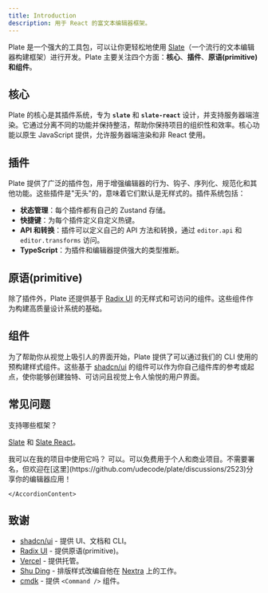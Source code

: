 ```yaml
---
title: Introduction
description: 用于 React 的富文本编辑器框架。
---
```


Plate 是一个强大的工具包，可以让你更轻松地使用 [Slate](https://docs.slatejs.org/)（一个流行的文本编辑器构建框架）进行开发。Plate 主要关注四个方面：**核心**、**插件**、**原语(primitive)**和**组件**。

## 核心

Plate 的核心是其插件系统，专为 **`slate`** 和 **`slate-react`** 设计，并支持服务器端渲染。它通过分离不同的功能并保持整洁，帮助你保持项目的组织性和效率。核心功能以原生 JavaScript 提供，允许服务器端渲染和非 React 使用。

## 插件

Plate 提供了广泛的插件包，用于增强编辑器的行为、钩子、序列化、规范化和其他功能。这些插件是"无头"的，意味着它们默认是无样式的。插件系统包括：

- **状态管理**：每个插件都有自己的 Zustand 存储。
- **快捷键**：为每个插件定义自定义热键。
- **API 和转换**：插件可以定义自己的 API 方法和转换，通过 `editor.api` 和 `editor.transforms` 访问。
- **TypeScript**：为插件和编辑器提供强大的类型推断。

## 原语(primitive)

除了插件外，Plate 还提供基于 [Radix UI](https://www.radix-ui.com/) 的无样式和可访问的组件。这些组件作为构建高质量设计系统的基础。

## 组件

为了帮助你从视觉上吸引人的界面开始，Plate 提供了可以通过我们的 CLI 使用的预构建样式组件。这些基于 [shadcn/ui](https://ui.shadcn.com/) 的组件可以作为你自己组件库的参考或起点，使你能够创建独特、可访问且视觉上令人愉悦的用户界面。

## 常见问题

<Accordion type="multiple">

<AccordionItem value="faq-2">
<AccordionTrigger>
支持哪些框架？
</AccordionTrigger>
<AccordionContent>

[Slate](https://www.npmjs.com/package/slate) 和 [Slate React](https://www.npmjs.com/package/slate-react)。

</AccordionContent>
</AccordionItem>

<AccordionItem value="faq-3">
	<AccordionTrigger>
	我可以在我的项目中使用它吗？
	</AccordionTrigger>
	<AccordionContent>
可以。可以免费用于个人和商业项目。不需要署名，但欢迎在[这里](https://github.com/udecode/plate/discussions/2523)分享你的编辑器应用！

    </AccordionContent>

</AccordionItem>

</Accordion>

## 致谢

- [shadcn/ui](https://ui.shadcn.com/) - 提供 UI、文档和 CLI。
- [Radix UI](https://radix-ui.com) - 提供原语(primitive)。
- [Vercel](https://vercel.com) - 提供托管。
- [Shu Ding](https://shud.in) - 排版样式改编自他在 [Nextra](https://nextra.site) 上的工作。
- [cmdk](https://cmdk.paco.me) - 提供 `<Command />` 组件。
